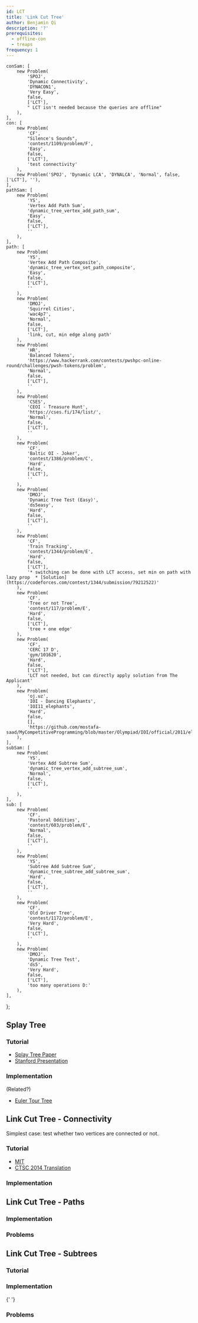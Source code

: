 ```yaml
---
id: LCT
title: 'Link Cut Tree'
author: Benjamin Qi
description: '?'
prerequisites:
  - offline-con
  - treaps
frequency: 1
---
```



	conSam: [
		new Problem(
			'SPOJ',
			'Dynamic Connectivity',
			'DYNACON1',
			'Very Easy',
			false,
			['LCT'],
			" LCT isn't needed because the queries are offline"
		),
	],
	con: [
		new Problem(
			'CF',
			"Silence's Sounds",
			'contest/1109/problem/F',
			'Easy',
			false,
			['LCT'],
			'test connectivity'
		),
		new Problem('SPOJ', 'Dynamic LCA', 'DYNALCA', 'Normal', false, ['LCT'], ''),
	],
	pathSam: [
		new Problem(
			'YS',
			'Vertex Add Path Sum',
			'dynamic_tree_vertex_add_path_sum',
			'Easy',
			false,
			['LCT'],
			''
		),
	],
	path: [
		new Problem(
			'YS',
			'Vertex Add Path Composite',
			'dynamic_tree_vertex_set_path_composite',
			'Easy',
			false,
			['LCT'],
			''
		),
		new Problem(
			'DMOJ',
			'Squirrel Cities',
			'wac4p7',
			'Normal',
			false,
			['LCT'],
			'link, cut, min edge along path'
		),
		new Problem(
			'HR',
			'Balanced Tokens',
			'https://www.hackerrank.com/contests/pwshpc-online-round/challenges/pwsh-tokens/problem',
			'Normal',
			false,
			['LCT'],
			''
		),
		new Problem(
			'CSES',
			'CEOI - Treasure Hunt',
			'https://cses.fi/174/list/',
			'Normal',
			false,
			['LCT'],
			''
		),
		new Problem(
			'CF',
			'Baltic OI - Joker',
			'contest/1386/problem/C',
			'Hard',
			false,
			['LCT'],
			''
		),
		new Problem(
			'DMOJ',
			'Dynamic Tree Test (Easy)',
			'ds5easy',
			'Hard',
			false,
			['LCT'],
			''
		),
		new Problem(
			'CF',
			'Train Tracking',
			'contest/1344/problem/E',
			'Hard',
			false,
			['LCT'],
			'* switching can be done with LCT access, set min on path with lazy prop  * [Solution](https://codeforces.com/contest/1344/submission/79212522)'
		),
		new Problem(
			'CF',
			'Tree or not Tree',
			'contest/117/problem/E',
			'Hard',
			false,
			['LCT'],
			'tree + one edge'
		),
		new Problem(
			'CF',
			'CERC 17 D',
			'gym/101620',
			'Hard',
			false,
			['LCT'],
			'LCT not needed, but can directly apply solution from The Applicant'
		),
		new Problem(
			'oj.uz',
			'IOI - Dancing Elephants',
			'IOI11_elephants',
			'Hard',
			false,
			[],
			'https://github.com/mostafa-saad/MyCompetitiveProgramming/blob/master/Olympiad/IOI/official/2011/elephants.pdf'
		),
	],
	subSam: [
		new Problem(
			'YS',
			'Vertex Add Subtree Sum',
			'dynamic_tree_vertex_add_subtree_sum',
			'Normal',
			false,
			['LCT'],
			''
		),
	],
	sub: [
		new Problem(
			'CF',
			'Pastoral Oddities',
			'contest/603/problem/E',
			'Normal',
			false,
			['LCT'],
			''
		),
		new Problem(
			'YS',
			'Subtree Add Subtree Sum',
			'dynamic_tree_subtree_add_subtree_sum',
			'Hard',
			false,
			['LCT'],
			''
		),
		new Problem(
			'CF',
			'Old Driver Tree',
			'contest/1172/problem/E',
			'Very Hard',
			false,
			['LCT'],
			''
		),
		new Problem(
			'DMOJ',
			'Dynamic Tree Test',
			'ds5',
			'Very Hard',
			false,
			['LCT'],
			'too many operations D:'
		),
	],
};

## Splay Tree

### Tutorial

- [Splay Tree Paper](https://www.cs.cmu.edu/~sleator/papers/self-adjusting.pdf)
- [Stanford Presentation](https://web.stanford.edu/class/archive/cs/cs166/cs166.1146/lectures/08/Slides08.pdf)

### Implementation

<IncompleteSection />

(Related?)

- [Euler Tour Tree](https://codeforces.com/blog/entry/18369)

## Link Cut Tree - Connectivity

Simplest case: test whether two vertices are connected or not.

<Problems problems={problems.conSam} />

### Tutorial

- [MIT](http://courses.csail.mit.edu/6.851/spring12/scribe/L19.pdf)
- [CTSC 2014 Translation](https://www.overleaf.com/read/zbbwngftkrkx?fbclid=IwAR1VJmGscfSZJHejVqU5_2Nlm8-R09pFlU7PpEg_i3CXEd0Qw-dzliSn5RI)

### Implementation

<IncompleteSection />

<Problems problems={problems.con} />

## Link Cut Tree - Paths

<Problems problems={problems.pathSam} />

### Implementation

### Problems

<Problems problems={problems.path} />

<!--

### USACO Camp

(Maybe add descriptions since problems not publicly viewable.)

  * [The Applicant](https://probgate.org/viewproblem.php?pid=578)
    * tree + one edge
  * [Cows Play on a Tree](https://probgate.org/viewproblem.php?pid=259)
    * reverse tree paths
    * HLD + Treap
    * or two LCTs, one for real tree labels and one for query labels

 -->

## Link Cut Tree - Subtrees

<Problems problems={problems.subSam} />

### Tutorial

<Resources>
	<Resource
		source="CF"
		url="https://codeforces.com/blog/entry/67637"
		title="ouuan - Maintaining Subtree Info"
		starred
	></Resource>
</Resources>

### Implementation

<Resources>
	<Resource
		source="Benq"
		title="LCT"
		url="https://github.com/bqi343/USACO/blob/master/Implementations/content/graphs%20(12)/Advanced/LCT.h"
	>
		{' '}
	</Resource>
</Resources>

### Problems

<Problems problems={problems.sub} />
